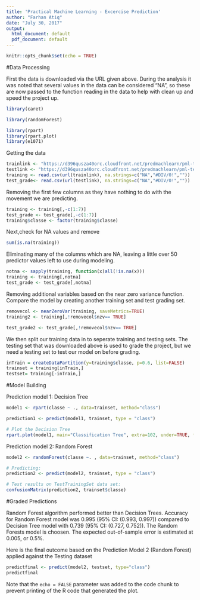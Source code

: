 ---
title: 'Practical Machine Learning - Excercise Prediction'
author: "Farhan Atiq"
date: "July 30, 2017"
output:
  html_document: default
  pdf_document: default
---

```{r setup, include=FALSE}
knitr::opts_chunk$set(echo = TRUE)
```
#Data Processing

First the data is downloaded via the URL given above. During the analysis it was noted that several values in the data can be considered "NA", so these are now passed to the function reading in the data to help with clean up and speed the project up.


```{r}
library(caret)
```

```{r}
library(randomForest)
```

```{r}
library(rpart)
library(rpart.plot)
library(e1071)
```

Getting the data

```{r}
trainlink <- "https://d396qusza40orc.cloudfront.net/predmachlearn/pml-training.csv"
testlink <- "https://d396qusza40orc.cloudfront.net/predmachlearn/pml-testing.csv"
training <- read.csv(url(trainlink), na.strings=c("NA","#DIV/0!",""))
test_grade<- read.csv(url(testlink), na.strings=c("NA","#DIV/0!",""))

```


Removing the first few columns as they have nothing to do with the movement we are predicting.

```{r}
training <- training[,-c(1:7)]
test_grade <- test_grade[,-c(1:7)]
training$classe <- factor(training$classe)
``` 

Next,check for NA values and remove

```{r}
sum(is.na(training))
```

Eliminating many of the columns which are NA, leaving a little over 50 predictor values left to use during modeling.

```{r}
notna <- sapply(training, function(x)all(!is.na(x)))
training <- training[,notna]
test_grade <- test_grade[,notna]
```

Removing additional variables based on the near zero variance function. Compare the model by creating another training set and test grading set.

```{r}
removecol <- nearZeroVar(training, saveMetrics=TRUE)
training2 <- training[,!removecol$nzv== TRUE]

test_grade2 <- test_grade[,!removecol$nzv== TRUE]
``` 

We then split our training data in to seperate training and testing sets. The testing set that was downloaded above is used to grade the project, but we need a testing set to test our model on before grading.

```{r}
inTrain = createDataPartition(y=training$classe, p=0.6, list=FALSE)
trainset = training[inTrain,]
testset= training[-inTrain,]
``` 

#Model Building

Prediction model 1: Decision Tree

```{r}

model1 <- rpart(classe ~ ., data=trainset, method="class")

prediction1 <- predict(model1, trainset, type = "class")

# Plot the Decision Tree
rpart.plot(model1, main="Classification Tree", extra=102, under=TRUE, faclen=0)
```

Prediction model 2: Random Forest

```{r}

model2 <- randomForest(classe ~. , data=trainset, method="class")

# Predicting:
prediction2 <- predict(model2, trainset, type = "class")

# Test results on TestTrainingSet data set:
confusionMatrix(prediction2, trainset$classe)


```



#Graded Predictions

Random Forest algorithm performed better than Decision Trees. Accuracy for Random Forest model was 0.995 (95% CI: (0.993, 0.997)) compared to Decision Tree model with 0.739 (95% CI: (0.727, 0.752)). The Random Forests model is choosen. The expected out-of-sample error is estimated at 0.005, or 0.5%.

Here is the final outcome based on the Prediction Model 2 (Random Forest) applied against the Testing dataset

```{r}
predictfinal <- predict(model2, testset, type="class")
predictfinal
```

Note that the `echo = FALSE` parameter was added to the code chunk to prevent printing of the R code that generated the plot.
